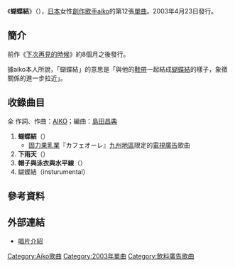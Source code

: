 {{Infobox Single 
| Name     = 蝴蝶結<br />{{lang|ja|蝶々結び}}
| Artist   = [[aiko|aiko]]
| Album    = [[破曉的情書|破曉的情書]]
| Released = 2003年4月23日
| Format   = 
| Recorded = 
| Genre    = [[J-POP|J-POP]]
| Length   = 19分36秒
| Label    = [[PONY_CANYON|PONY CANYON]]
| Writer   = [[aiko|AIKO]]
| Producer = [[島田昌典|島田昌典]]
| Certification  =  * 金（[[日本唱片協會|日本唱片協會]]）
| Chart position = * 週間最高排行第4位（[[Oricon公信榜|Oricon]]）
*2003年年間排行第83位（[[Oricon公信榜|Oricon]]）
| Last single = [[下次再見的時候|下次再見的時候]]<br />（2002年）
| This single = '''蝴蝶結'''<br />（2003年）
| Next single = [[仙女座_(單曲)|仙女座]]<br />（2003年）
}}
《'''蝴蝶結'''》（{{lang-ja|'''蝶々結び'''}}），[[日本|日本]]女性[[創作歌手|創作歌手]][[aiko|aiko]]的第12張[[單曲|單曲]]。2003年4月23日發行。

==簡介==
前作《[[下次再見的時候|下次再見的時候]]》約8個月之後發行。

據aiko本人所說，「蝴蝶結」的意思是「與他的[[鞋帶|鞋帶]]一起結成[[蝴蝶結|蝴蝶結]]的樣子，象徵關係的進一步拉近」。

==收錄曲目==
全 作詞、作曲：[[aiko|AIKO]]；編曲：[[島田昌典|島田昌典]]

# '''蝴蝶結'''（{{lang|ja|蝶々結び}}）
#* [[固力果乳業|固力果乳業]]『カフェオーレ』[[九州_(日本)|九州地區]]限定的[[電視廣告|電視廣告]]歌曲
# '''下雨天'''（{{lang|ja|雨の日}}）
# '''帽子與泳衣與水平線'''（{{lang|ja|帽子と水着と水平線}}）
# 蝴蝶結（insturumental）

==參考資料==
{{reflist}}

==外部連結==
*[https://web.archive.org/web/20110908013421/http://hp.ponycanyon.co.jp/pchp/cgi-bin/PCHPM.pl?TRGID=PCHP_SKH_1010&CMD=DSP&DSP_SKHBNG=200300000050&DSP_SKHKETSEQ=001 唱片介紹]

{{aiko}}

{{DEFAULTSORT:Chocho-Musubi}}
[[Category:Aiko歌曲|Category:Aiko歌曲]]
[[Category:2003年單曲|Category:2003年單曲]]
[[Category:飲料廣告歌曲|Category:飲料廣告歌曲]]